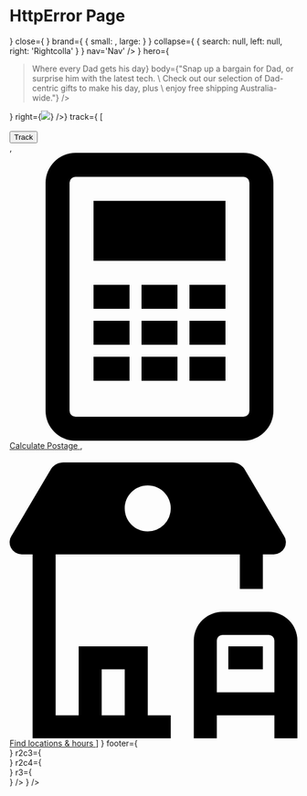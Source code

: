 

<Meta title="pages/XpressHome" component={XpressHome} />

# HttpError Page

<ArgsTable of={HttpError} />

<Canvas>
    <Story name='Basic'>
        <XpressHome 
            header={
                <Navbar
                    open={<IconContext.Provider value={{ className: "icon icon--lg" }}>
                            <IoIosMenu />
                        </IconContext.Provider>}
                    close={<IconContext.Provider value={{ className: "icon" }}>
                            <IoMdClose />
                        </IconContext.Provider>}
                    brand={
                        {
                            small: <Logo src='/images/xpress-logo.png' size='sm'/>,
                            large: <Logo src='/images/xpress-logo.png' size='sm'/>
                        }
                    }
                    collapse={ 
                        {
                            search: null,
                            left: null,
                            right: 'Rightcolla'
                        }
                    }
                    nav='Nav'
                />
            }
            hero={<Hero
                    left={
                       <div className='row'>
                           <div class='col-xs-2' />
                           <div class='col-xs-8'>
                                <Blockquote
                                    theme='red'
                                    size='lg'
                                    variant='primary'
                                    variant='danger'
                                    header={<Typography size='h1'>Where every Dad gets his day</Typography>}
                                    body={"Snap up a bargain for Dad, or surprise him with the latest tech. \
                                                        Check out our selection of Dad-centric gifts to make his day, plus \
                                                        enjoy free shipping Australia-wide."}
                                />
                            </div>  
                       </div>
                    }
                    right={<img style={{width: "100%"}} src='/images/shutterstock-498020416.jpg' />}
                />}
            track={
                [
                    <div>
                        <Field label="Track an item" theme='red'/>
                        <div>
                            <br />
                            <Button type='submit' theme='red' variant='danger' block>Track</Button>
                        </div>
                    </div>,
                    <a href="#" className='icon icon--vertical icon--lg'>
                        <span>
                            <svg viewBox="0 0 24 24" xmlns="http://www.w3.org/2000/svg"><path fill-rule="evenodd" clip-rule="evenodd" d="M22 2.5C22 1.122 20.879 0 19.5 0h-14A2.503 2.503 0 003 2.5v19C3 22.878 4.121 24 5.5 24h14c1.379 0 2.5-1.122 2.5-2.5v-19zM19.5 22a.5.5 0 00.5-.5v-19a.5.5 0 00-.5-.5h-14a.5.5 0 00-.5.5v19a.5.5 0 00.5.5h14zM7 9h11V4H7v5zm11 4h-3v-2h3v2zm-7 0h3v-2h-3v2zm-1 0H7v-2h3v2zm5 3h3v-2h-3v2zm-1 0h-3v-2h3v2zm-7 0h3v-2H7v2zm11 3h-3v-2h3v2zm-7 0h3v-2h-3v2zm-1 0H7v-2h3v2z"></path></svg>
                        </span>
                        <span class='typography typography--sm typography--primary theme-red'>Calculate Postage</span>
                    </a>,
                    <a href="#" className='icon icon--vertical icon--lg'>
                        <span>
                            <svg viewBox="0 0 24 24" xmlns="http://www.w3.org/2000/svg"><path fill-rule="evenodd" clip-rule="evenodd" d="M5.76 16.333h5.76v5.75h1.92V24H1.92V8.667h-.905a1.01 1.01 0 01-.81-1.617l3.273-5.543c.24-.32.617-.507 1.016-.507h14.052c.4 0 .776.188 1.016.507l3.273 5.543a1.01 1.01 0 01-.81 1.617h-.905v2.875H19.2V8.667H3.84v13.416h1.92v-5.75zM24 24v-8.146a2.4 2.4 0 00-2.4-2.396h-3.84a2.4 2.4 0 00-2.4 2.396V24h1.92v-1.917h4.8V24H24zm-6.72-3.833h4.8v-4.313a.481.481 0 00-.48-.479h-3.84a.48.48 0 00-.48.48v4.312zM9.6 22.083H7.68V18.25H9.6v3.833zm1.92-19.166c1.06 0 1.92.858 1.92 1.916a1.92 1.92 0 01-1.92 1.917c-1.06 0-1.92-.859-1.92-1.917s.86-1.916 1.92-1.916zm9.6 15.333h-2.88v-1.917h2.88v1.917z"></path></svg>
                        </span>
                        <span class='typography typography--sm typography--primary theme-red'>Find locations & hours</span>
                    </a>
                ]
            }
            footer={
                <Footer
                    r1c2={<div class='box' />}
                    r2c3={<div class='box' />}
                    r2c4={<div class='box' />}
                    r3={<div class='box' />}
                />
            }
         />
    </Story>
</Canvas>